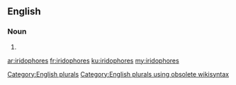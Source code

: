 ==English==

===Noun===
{{head|en}}

# {{plural of|iridophore}}

[[Category:English plurals]][[Category:English plurals using obsolete wikisyntax]]

[[ar:iridophores]]
[[fr:iridophores]]
[[ku:iridophores]]
[[my:iridophores]]